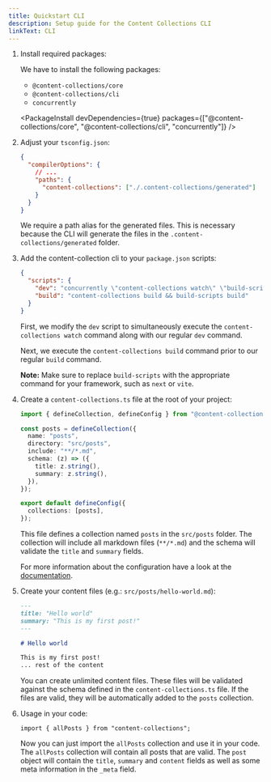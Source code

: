 ```yaml
---
title: Quickstart CLI
description: Setup guide for the Content Collections CLI
linkText: CLI
---
```


1. Install required packages:

   We have to install the following packages:

   - `@content-collections/core`
   - `@content-collections/cli`
   - `concurrently`

   <PackageInstall devDependencies={true} packages={["@content-collections/core", "@content-collections/cli", "concurrently"]} />

1. Adjust your `tsconfig.json`:

   ```json
   {
     "compilerOptions": {
       // ...
       "paths": {
         "content-collections": ["./.content-collections/generated"]
       }
     }
   }
   ```

   We require a path alias for the generated files.
   This is necessary because the CLI will generate the files in the `.content-collections/generated` folder.

1. Add the content-collection cli to your `package.json` scripts:

   ```json
   {
     "scripts": {
       "dev": "concurrently \"content-collections watch\" \"build-scripts dev\"",
       "build": "content-collections build && build-scripts build"
     }
   }
   ```

   First, we modify the `dev` script to simultaneously execute the `content-collections watch` command along with our regular `dev` command.

   Next, we execute the `content-collections build` command prior to our regular `build` command.

   **Note:** Make sure to replace `build-scripts` with the appropriate command for your framework, such as `next` or `vite`.

1. Create a `content-collections.ts` file at the root of your project:

   ```ts
   import { defineCollection, defineConfig } from "@content-collections/core";

   const posts = defineCollection({
     name: "posts",
     directory: "src/posts",
     include: "**/*.md",
     schema: (z) => ({
       title: z.string(),
       summary: z.string(),
     }),
   });

   export default defineConfig({
     collections: [posts],
   });
   ```

   This file defines a collection named `posts` in the `src/posts` folder.
   The collection will include all markdown files (`**/*.md`) and the schema will validate the `title` and `summary` fields.

   For more information about the configuration have a look at the [documentation](/docs/main/configuration).

1. Create your content files (e.g.: `src/posts/hello-world.md`):

   ```md
   ---
   title: "Hello world"
   summary: "This is my first post!"
   ---

   # Hello world

   This is my first post!
   ... rest of the content
   ```

   You can create unlimited content files.
   These files will be validated against the schema defined in the `content-collections.ts` file.
   If the files are valid, they will be automatically added to the `posts` collection.

1. Usage in your code:

   ```tsx
   import { allPosts } from "content-collections";
   ```

   Now you can just import the `allPosts` collection and use it in your code.
   The `allPosts` collection will contain all posts that are valid.
   The `post` object will contain the `title`, `summary` and `content` fields as well as some meta information in the `_meta` field.
